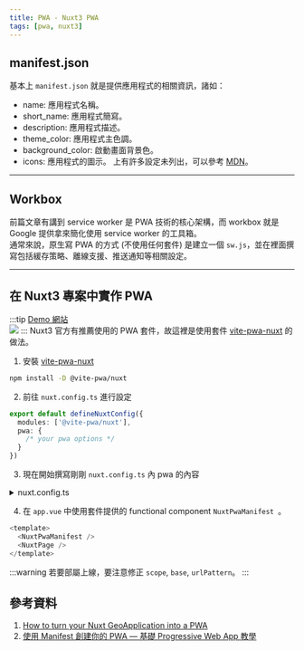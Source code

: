 ```yaml
---
title: PWA - Nuxt3 PWA
tags: [pwa, nuxt3]
---
```

## manifest.json
基本上 `manifest.json` 就是提供應用程式的相關資訊，諸如：  
* name: 應用程式名稱。
* short_name: 應用程式簡寫。
* description: 應用程式描述。
* theme_color: 應用程式主色調。
* background_color: 啟動畫面背景色。
* icons: 應用程式的圖示。
上有許多設定未列出，可以參考 [MDN](https://developer.mozilla.org/zh-TW/docs/Web/Manifest)。

---

## Workbox
前篇文章有講到 service worker 是 PWA 技術的核心架構，而 workbox 就是 Google 提供拿來簡化使用 service worker 的工具箱。  
通常來說，原生寫 PWA 的方式 (不使用任何套件) 是建立一個 `sw.js`，並在裡面撰寫包括緩存策略、離線支援、推送通知等相關設定。

---

## 在 Nuxt3 專案中實作 PWA
:::tip
[Demo 網站](https://chungyingho.github.io/Nuxt3-PWA-Map/)  
![](./assets/simple-map.jpg)
:::
Nuxt3 官方有推薦使用的 PWA 套件，故這裡是使用套件 [vite-pwa-nuxt](https://vite-pwa-org.netlify.app/frameworks/nuxt) 的做法。
1. 安裝 [vite-pwa-nuxt](https://vite-pwa-org.netlify.app/frameworks/nuxt)
```bash
npm install -D @vite-pwa/nuxt
```
2. 前往 `nuxt.config.ts` 進行設定
```ts
export default defineNuxtConfig({
  modules: ['@vite-pwa/nuxt'],
  pwa: {
    /* your pwa options */
  }
})
```
3. 現在開始撰寫剛剛 `nuxt.config.ts` 內 pwa 的內容
<details>
<summary>nuxt.config.ts</summary>

```ts
pwa: {
    // 指定 PWA 的範圍和基本路徑
    scope: '/',
    base: '/',
    // 控制 PWA 的安裝和註冊行為
    injectRegister: 'auto',
    registerType: 'autoUpdate',
    // Web Manifest 的配置，包括應用程式的名稱、圖標、顏色等
    manifest: {
      name: 'World Map',
      short_name: 'World Map',
      description: 'World Map made with openlayers',
      theme_color: "#1867c0",
      background_color: "#1867c0",
      icons: [
        {
          src: 'street-map.png',
          sizes: '512x512',
          type: 'image/png',
          purpose: 'any'
        }
      ],
    },
    // 目的是將 Web Manifest 的註冊控制交給開發者，而不是由 PWA 插件自動處理
    registerWebManifestInRouteRules: true,
    // 生成 Service Worker 的庫，這裡指定了一些關於 Service Worker 行為的配置，例如快取策略和網路請求的處理
    workbox: {
      // 指定當使用者在離線狀態下訪問不在 cache 中的頁面時的回退策略
      navigateFallback: undefined,
      // Service Worker 啟動時清理舊的快取。這有助於確保用戶始終獲取到最新版本的應用程式內容。
      cleanupOutdatedCaches: true,
      // 定義了需要被緩存的檔案模式。
      globPatterns: ['**/*.{json,ico,svg,ttf,woff,css,scss,js,html,txt,jpg,png,woff2,mjs,otf,ani,vue}'],
      // 定義了運行時快取的規則
      runtimeCaching: [
        // 當有與根路徑匹配的請求時，Service Worker 會優先使用網路請求，如果網路請求失敗，則使用緩存的資源
        {
          urlPattern: "/",
          handler: 'NetworkFirst',
        },
      ],
    },
    // 客戶端配置
    client: {
      // 是否禁用安裝提示
      installPrompt: false,
      // Service Worker 周期性檢查更新的時間 (秒)
      periodicSyncForUpdates: 20,
    },
    // 開發端配置
    devOptions: {
      // 此選項啟用或禁用 PWA 開發選項
      enabled: true,
      // 控制是否抑制 PWA 開發過程中生成的警告消息
      suppressWarnings: false,
      // 定義當使用者訪問未緩存頁面時導向的 URL
      navigateFallback: 'index.html',
      type: 'module',
    }
}
```
</details>

4. 在 `app.vue` 中使用套件提供的 functional component `NuxtPwaManifest `。
```js
<template>
  <NuxtPwaManifest />
  <NuxtPage />
</template>
```
:::warning
若要部屬上線，要注意修正 `scope`, `base`, `urlPattern`。
:::


## 參考資料
1. [How to turn your Nuxt GeoApplication into a PWA](https://www.geoglify.com/blog/how-to-turn-nuxt-app-into-pwa/)
2. [使用 Manifest 創建你的 PWA — 基礎 Progressive Web App 教學](https://medium.com/front-end-augustus-study-notes/pwa-minifest-6943b5fc65a9)